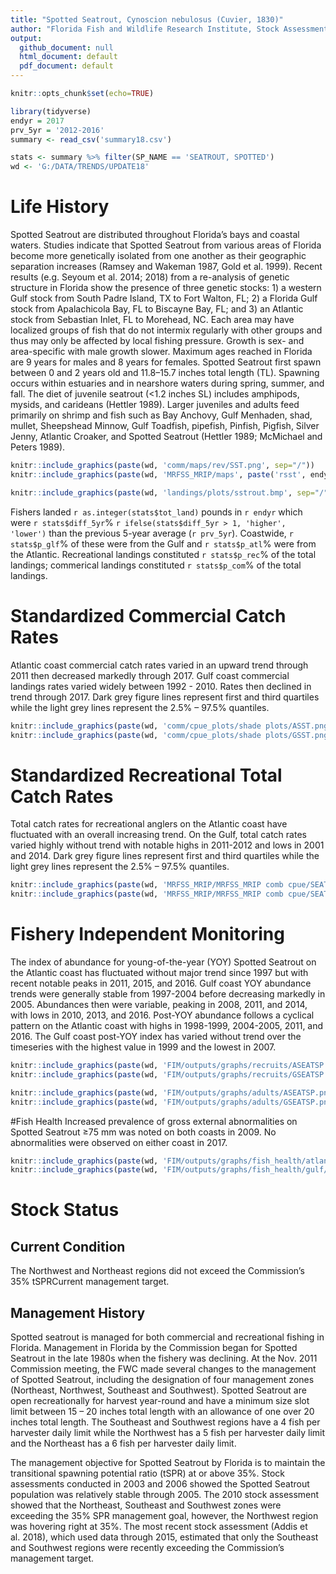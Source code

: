 ```yaml
---
title: "Spotted Seatrout, Cynoscion nebulosus (Cuvier, 1830)"
author: "Florida Fish and Wildlife Research Institute, Stock Assessment"
output:
  github_document: null
  html_document: default
  pdf_document: default
---
```


```r
knitr::opts_chunk$set(echo=TRUE)
```

```r
library(tidyverse)
endyr = 2017
prv_5yr = '2012-2016'
summary <- read_csv('summary18.csv')

stats <- summary %>% filter(SP_NAME == 'SEATROUT, SPOTTED')
wd <- 'G:/DATA/TRENDS/UPDATE18'

```



# Life History

Spotted Seatrout are distributed throughout Florida’s bays and coastal waters. Studies indicate that Spotted Seatrout from various areas of Florida become more genetically isolated from one another as their geographic separation increases (Ramsey and Wakeman 1987, Gold et al. 1999). Recent results (e.g. Seyoum et al. 2014; 2018) from a re-analysis of genetic structure in Florida show the presence of three genetic stocks: 1) a western Gulf stock from South Padre Island, TX to Fort Walton, FL; 2) a Florida Gulf stock from Apalachicola Bay, FL to Biscayne Bay, FL; and 3) an Atlantic stock from Sebastian Inlet, FL to Morehead, NC. Each area may have localized groups of fish that do not intermix regularly with other groups and thus may only be affected by local fishing pressure. Growth is sex- and area-specific with male growth slower. Maximum ages reached in Florida are 9 years for males and 8 years for females. Spotted Seatrout first spawn between 0 and 2 years old and 11.8–15.7 inches total length (TL). Spawning occurs within estuaries and in nearshore waters during spring, summer, and fall. The diet of juvenile seatrout (<1.2 inches SL) includes amphipods, mysids, and carideans (Hettler 1989). Larger juveniles and adults feed primarily on shrimp and fish such as Bay Anchovy, Gulf Menhaden, shad, mullet, Sheepshead Minnow, Gulf Toadfish, pipefish, Pinfish, Pigfish, Silver Jenny, Atlantic Croaker, and Spotted Seatrout (Hettler 1989; McMichael and Peters 1989).


```r
knitr::include_graphics(paste(wd, 'comm/maps/rev/SST.png', sep="/"))
knitr::include_graphics(paste(wd, 'MRFSS_MRIP/maps', paste('rsst', endyr, '.png', sep=""), sep='/'))
```


```r
knitr::include_graphics(paste(wd, 'landings/plots/sstrout.bmp', sep="/"))
```

Fishers landed `r as.integer(stats$tot_land)` pounds in `r endyr` which were `r stats$diff_5yr`% `r ifelse(stats$diff_5yr > 1, 'higher', 'lower')` than the previous 5-year average (`r prv_5yr`). Coastwide, `r stats$p_glf`% of these were from the Gulf and `r stats$p_atl`% were from the Atlantic. Recreational landings constituted `r stats$p_rec`% of the total landings; commerical landings constituted `r stats$p_com`% of the total landings.


# Standardized Commercial Catch Rates
Atlantic coast commercial catch rates varied in an upward trend through 2011 then decreased markedly through 2017. Gulf coast commercial landings rates varied widely between 1992 - 2010. Rates then declined in trend through 2017. Dark grey figure lines represent first and third quartiles while the light grey lines represent the 2.5% – 97.5% quantiles.

```r
knitr::include_graphics(paste(wd, 'comm/cpue_plots/shade plots/ASST.png', sep='/'))
knitr::include_graphics(paste(wd, 'comm/cpue_plots/shade plots/GSST.png', sep='/'))
```

# Standardized Recreational Total Catch Rates
Total catch rates for recreational anglers on the Atlantic coast have fluctuated with an overall increasing trend. On the Gulf, total catch rates varied highly without trend with notable highs in 2011-2012 and lows in 2001 and 2014. Dark grey figure lines represent first and third quartiles while the light grey lines represent the 2.5% – 97.5% quantiles.

```r

knitr::include_graphics(paste(wd, 'MRFSS_MRIP/MRFSS_MRIP comb cpue/SEATROUT, SPOTTED/ASEATROUT, SPOTTED.png', sep='/'))
knitr::include_graphics(paste(wd, 'MRFSS_MRIP/MRFSS_MRIP comb cpue/SEATROUT, SPOTTED/GSEATROUT, SPOTTED.png', sep='/'))

```

# Fishery Independent Monitoring
The index of abundance for young-of-the-year (YOY) Spotted Seatrout on the Atlantic coast has fluctuated without major trend since 1997 but with recent notable peaks in 2011, 2015, and 2016. Gulf coast YOY abundance trends were generally stable from 1997-2004 before decreasing markedly in 2005. Abundances then were variable, peaking in 2008, 2011, and 2014, with lows in 2010, 2013, and 2016. Post-YOY abundance follows a cyclical pattern on the Atlantic coast with highs in 1998-1999, 2004-2005, 2011, and 2016. The Gulf coast post-YOY index has varied without trend over the timeseries with the highest value in 1999 and the lowest in 2007.

```r

knitr::include_graphics(paste(wd, 'FIM/outputs/graphs/recruits/ASEATSP.png', sep='/'))
knitr::include_graphics(paste(wd, 'FIM/outputs/graphs/recruits/GSEATSP.png', sep='/'))

```

```r
knitr::include_graphics(paste(wd, 'FIM/outputs/graphs/adults/ASEATSP.png', sep='/'))
knitr::include_graphics(paste(wd, 'FIM/outputs/graphs/adults/GSEATSP.png', sep='/'))
```

#Fish Health
Increased prevalence of gross external abnormalities on Spotted Seatrout ≥75 mm was noted on both coasts in 2009. No abnormalities were observed on either coast in 2017.

```r

knitr::include_graphics(paste(wd, 'FIM/outputs/graphs/fish_health/atlantic/ASEATSP_fh.png', sep='/'))
knitr::include_graphics(paste(wd, 'FIM/outputs/graphs/fish_health/gulf/GSEATSP_fh.png', sep='/'))

```

# Stock Status
## Current Condition
The Northwest and Northeast regions did not exceed the Commission’s 35% tSPRCurrent management target.

## Management History
Spotted seatrout is managed for both commercial and recreational fishing in Florida.  Management in Florida by the Commission began for Spotted Seatrout in the late 1980s when the fishery was declining. At the Nov. 2011 Commission meeting, the FWC made several changes to the management of Spotted Seatrout, including the designation of four management zones (Northeast, Northwest, Southeast and Southwest). Spotted Seatrout are open recreationally for harvest year-round and have a minimum size slot limit between 15 – 20 inches total length with an allowance of one over 20 inches total length. The Southeast and Southwest regions have a 4 fish per harvester daily limit while the Northwest has a 5 fish per harvester daily limit and the Northeast has a 6 fish per harvester daily limit.  

The management objective for Spotted Seatrout by Florida is to maintain the transitional spawning potential ratio (tSPR) at or above 35%. Stock assessments conducted in 2003 and 2006 showed the Spotted Seatrout population was relatively stable through 2005. The 2010 stock assessment showed that the Northeast, Southeast and Southwest zones were exceeding the 35% SPR management goal, however, the Northwest region was hovering right at 35%. The most recent stock assessment (Addis et al. 2018), which used data through 2015, estimated that only the Southeast and Southwest regions were recently exceeding the Commission’s management target.

